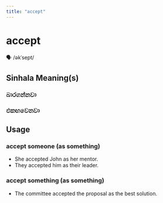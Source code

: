 ```yaml
---
title: "accept"
---
```


# accept

🗣️ /əkˈsept/

## Sinhala Meaning(s)

### බාරගන්නවා
### එකඟවෙනවා

## Usage

### accept someone (as something)

- She accepted John as her mentor.
- They accepted him as their leader.

### accept something (as something)

- The committee accepted the proposal as the best solution.
